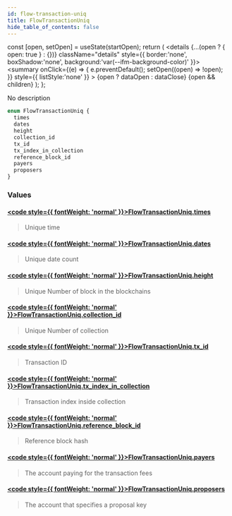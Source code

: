 ```yaml
---
id: flow-transaction-uniq
title: FlowTransactionUniq
hide_table_of_contents: false
---
```







  const [open, setOpen] = useState(startOpen);
  return (
    <details {...(open ? { open: true } : {})} className="details" style={{ border:'none', boxShadow:'none', background:'var(--ifm-background-color)' }}>
      <summary
        onClick={(e) => {
          e.preventDefault();
          setOpen((open) => !open);
        }}
        style={{ listStyle:'none' }}
      >
      {open ? dataOpen : dataClose}
      </summary>
      {open && children}
    </details>
  );
};








No description


```graphql
enum FlowTransactionUniq {
  times
  dates
  height
  collection_id
  tx_id
  tx_index_in_collection
  reference_block_id
  payers
  proposers
}
```




### Values

#### [<code style={{ fontWeight: 'normal' }}>FlowTransactionUniq.<b>times</b></code>](#)  
> 
> 
> Unique time
> 

#### [<code style={{ fontWeight: 'normal' }}>FlowTransactionUniq.<b>dates</b></code>](#)  
> 
> 
> Unique date count
> 

#### [<code style={{ fontWeight: 'normal' }}>FlowTransactionUniq.<b>height</b></code>](#)  
> 
> 
> Unique Number of block in the blockchains
> 

#### [<code style={{ fontWeight: 'normal' }}>FlowTransactionUniq.<b>collection_id</b></code>](#)  
> 
> 
> Unique Number of collection
> 

#### [<code style={{ fontWeight: 'normal' }}>FlowTransactionUniq.<b>tx_id</b></code>](#)  
> 
> 
> Transaction ID
> 

#### [<code style={{ fontWeight: 'normal' }}>FlowTransactionUniq.<b>tx_index_in_collection</b></code>](#)  
> 
> 
> Transaction index inside collection
> 

#### [<code style={{ fontWeight: 'normal' }}>FlowTransactionUniq.<b>reference_block_id</b></code>](#)  
> 
> 
> Reference block hash
> 

#### [<code style={{ fontWeight: 'normal' }}>FlowTransactionUniq.<b>payers</b></code>](#)  
> 
> 
> The account paying for the transaction fees
> 

#### [<code style={{ fontWeight: 'normal' }}>FlowTransactionUniq.<b>proposers</b></code>](#)  
> 
> 
> The account that specifies a proposal key
> 



